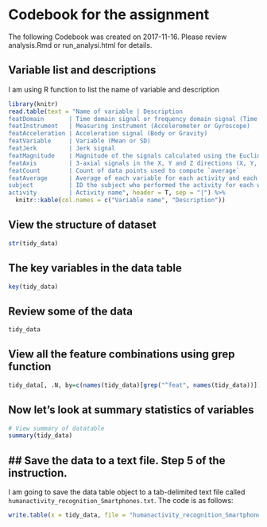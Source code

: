 # Codebook for the assignment

The following Codebook was created on 2017-11-16. Please review analysis.Rmd or run_analysi.html for details. 

## Variable list and descriptions

I am using R function to list the name of variable and description

```r
library(knitr)
read.table(text = "Name of variable | Description
featDomain       | Time domain signal or frequency domain signal (Time or Freq)
featInstrument   | Measuring instrument (Accelerometer or Gyroscope)
featAcceleration | Acceleration signal (Body or Gravity)
featVariable     | Variable (Mean or SD)
featJerk         | Jerk signal
featMagnitude    | Magnitude of the signals calculated using the Euclidean norm
featAxis         | 3-axial signals in the X, Y and Z directions (X, Y, or Z)
featCount        | Count of data points used to compute `average`
featAverage      | Average of each variable for each activity and each subject
subject          | ID the subject who performed the activity for each window sample. Its range is from 1 to 30.
activity         | Activity name", header = T, sep = "|") %>% 
  knitr::kable(col.names = c("Variable name", "Description"))
```

## View the structure of dataset

```r
str(tidy_data)
```

## The key variables in the data table

```r
key(tidy_data)
```

## Review some of the data

```r
tidy_data
```

## View all the feature combinations using grep function

```r
tidy_data[, .N, by=c(names(tidy_data)[grep("^feat", names(tidy_data))])]
```

## Now let's look at summary statistics of variables

```r
# View summary of datatable
summary(tidy_data)
```


## Save the data to a text file. Step 5 of the instruction.
------------

I am going to save the data table object to a tab-delimited text file called `humanactivity_recognition_Smartphones.txt`. 
The code is as follows:

```r
write.table(x = tidy_data, file = "humanactivity_recognition_Smartphones.txt", quote=FALSE, sep="\t", row.names=FALSE)
```
